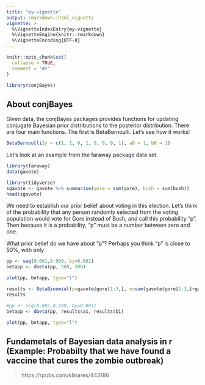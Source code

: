 ```yaml
---
title: "my-vignette"
output: rmarkdown::html_vignette
vignette: >
  %\VignetteIndexEntry{my-vignette}
  %\VignetteEngine{knitr::rmarkdown}
  %\VignetteEncoding{UTF-8}
---
```


```r
knitr::opts_chunk$set(
  collapse = TRUE,
  comment = "#>"
)
```

```r
library(conjBayes)
```

## About conjBayes

Given data, the conjBayes packages provides functions for updating conjugate Bayesian prior distributions to the posterior distribution. There are four main functions. The first is BetaBernoulli. Let's see how it works!

```r
BetaBernoulli(y = c(1, 1, 0, 1, 0, 0, 0, 1), a0 = 1, b0 = 1)
```

Let's look at an example from the faraway package data set. 


```r
library(faraway)
data(gavote)

library(tidyverse)
sgavote <- gavote %>% summarise(gore = sum(gore), bush = sum(bush))
head(sgavote)
```


We need to establish our prior belief about voting in this election. Let's think of the probability that any person randomly selected from the voting population would vote for Gore instead of Bush, and call this probability "p". Then because it is a probability, "p" must be a number between zero and one. 

What prior belief do we have about "p"? Perhaps you think "p" is close to 50%, with only

```r

pp <- seq(0.001,0.999, by=0.001)
betapp <- dbeta(pp, 500, 500)

plot(pp, betapp, type="l")


```


```r
results <- BetaBinomial(y=gavote$gore[1:3,], n=sum(gavote$gore[1:3,]+gavote$bush[1:3,]), a0=500, b0=500)
results
```
```r

#pp <- seq(0.001,0.999, by=0.001)
betapp <- dbeta(pp, results$a1, results$b1)

plot(pp, betapp, type="l")


```

## Fundametals of Bayesian data analysis in r (Example: Probabilty that we have found a vaccine that cures the zombie outbreak)

> https://rpubs.com/klinares/443186







